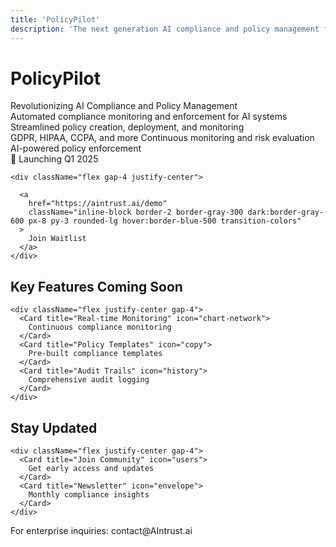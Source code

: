 ```yaml
---
title: 'PolicyPilot'
description: 'The next generation AI compliance and policy management framework'
---
```


<div className="flex flex-col items-center justify-center min-h-screen text-center py-20">


  <h1 className="text-5xl font-bold mb-4">
    PolicyPilot
  </h1>

  <div className="text-xl mb-8 text-gray-600 dark:text-gray-400">
    Revolutionizing AI Compliance and Policy Management
  </div>

  <div className="w-16 h-1 bg-gradient-to-r from-green-500 to-blue-500 mb-8"></div>

  <div className="max-w-2xl mx-auto mb-12">
    <CardGroup cols={2}>
      <Card title="AI Compliance Made Easy" icon="shield-check">
        Automated compliance monitoring and enforcement for AI systems
      </Card>
      <Card title="Policy Management" icon="file-contract">
        Streamlined policy creation, deployment, and monitoring
      </Card>
    </CardGroup>
  </div>

  <div className="max-w-3xl mx-auto mb-12">
    <CardGroup cols={3}>
      <Card title="Regulatory Compliance" icon="balance-scale">
        GDPR, HIPAA, CCPA, and more
      </Card>
      <Card title="Risk Assessment" icon="chart-line">
        Continuous monitoring and risk evaluation
      </Card>
      <Card title="Policy Automation" icon="robot">
        AI-powered policy enforcement
      </Card>
    </CardGroup>
  </div>

  <div className="space-y-6">
    <div className="text-lg font-semibold">
      🚀 Launching Q1 2025
    </div>

    <div className="flex gap-4 justify-center">

      <a 
        href="https://aintrust.ai/demo"
        className="inline-block border-2 border-gray-300 dark:border-gray-600 px-8 py-3 rounded-lg hover:border-blue-500 transition-colors"
      >
        Join Waitlist
      </a>
    </div>
  </div>

  <div className="mt-16">
    <h2 className="text-2xl font-bold mb-4">Key Features Coming Soon</h2>
    
    <div className="flex justify-center gap-4">
      <Card title="Real-time Monitoring" icon="chart-network">
        Continuous compliance monitoring
      </Card>
      <Card title="Policy Templates" icon="copy">
        Pre-built compliance templates
      </Card>
      <Card title="Audit Trails" icon="history">
        Comprehensive audit logging
      </Card>
    </div>
  </div>

  <div className="mt-16">
    <h2 className="text-2xl font-bold mb-4">Stay Updated</h2>
    
    <div className="flex justify-center gap-4">
      <Card title="Join Community" icon="users">
        Get early access and updates
      </Card>
      <Card title="Newsletter" icon="envelope">
        Monthly compliance insights
      </Card>
    </div>
  </div>

  <div className="mt-16 text-sm text-gray-500">
    <p>For enterprise inquiries: contact@AIntrust.ai</p>
  </div>
</div>

<style>
{`
  .gradient-text {
    background: linear-gradient(to right, #22c55e, #3b82f6);
    -webkit-background-clip: text;
    -webkit-text-fill-color: transparent;
  }
`}
</style>
